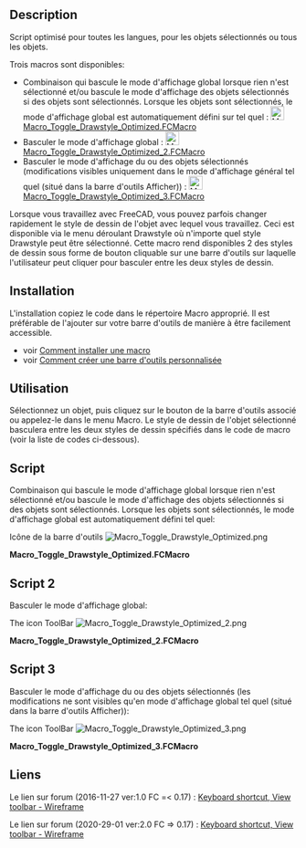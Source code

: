 <languages/>

{{Macro/fr
|Name=Macro Toggle Drawstyle Optimized
|Description=Script optimisé pour toutes les langues et pour l'objet sélectionné ou tous les objets.<br/>
Lorsque vous travaillez avec FreeCAD, il arrive que vous souhaitiez changer rapidement le style de dessin de l'objet avec lequel vous travaillez. Ceci est possible grâce au menu déroulant Drawstyle où n'importe quel style de dessin peut être sélectionné. Cette macro rend 2 des styles de dessin disponibles en tant que bouton cliquable sur une barre d'outils que l'utilisateur peut cliquer pour basculer entre les deux styles de dessin.<br/>
Voir aussi :<br/>
Basculer le mode d'affichage global : [https://wiki.freecad.org/Macro_Toggle_Drawstyle_Optimized#Script_2 Macro_Toggle_Drawstyle_Optimized_2.FCMacro]<br/>
Basculer le mode d'affichage des objets sélectionnés (changements visibles uniquement dans le mode d'affichage global Tel quel (situé dans la barre d'outils Affichage)) : [https://wiki.freecad.org/Macro_Toggle_Drawstyle_Optimized#Script_3 Macro_Toggle_Drawstyle_Optimized_3.FCMacro]<br/>
|Author=Piffpoof, triplus	
|Version=2.0
|Date=2020-29-01
|FCVersion=0.17 et plus
|Download=[https://wiki.freecad.org/wiki/images/8/8c/Macro_Toggle_Drawstyle_Optimized.png Icône de la barre d'outils]
|SeeAlso=[[Macro_Toggle_Drawstyle/fr|Macro Toggle Drawstyle]]
}}

==Description==

Script optimisé pour toutes les langues, pour les objets sélectionnés ou tous les objets.

Trois macros sont disponibles:

* Combinaison qui bascule le mode d'affichage global lorsque rien n'est sélectionné et/ou bascule le mode d'affichage des objets sélectionnés si des objets sont sélectionnés. Lorsque les objets sont sélectionnés, le mode d'affichage global est automatiquement défini sur tel quel : [[File:Macro Toggle Drawstyle Optimized.png|24px]] [[#Script|Macro_Toggle_Drawstyle_Optimized.FCMacro]]
* Basculer le mode d'affichage global : [[File:Macro Toggle Drawstyle Optimized 2.png|24px]] [[#Script 2|Macro_Toggle_Drawstyle_Optimized_2.FCMacro]]
* Basculer le mode d'affichage du ou des objets sélectionnés (modifications visibles uniquement dans le mode d'affichage général tel quel (situé dans la barre d'outils Afficher)) : [[File:Macro Toggle Drawstyle Optimized 3.png|24px]] [[#Script 3|Macro_Toggle_Drawstyle_Optimized_3.FCMacro]]

Lorsque vous travaillez avec FreeCAD, vous pouvez parfois changer rapidement le style de dessin de l'objet avec lequel vous travaillez. Ceci est disponible via le menu déroulant Drawstyle où n'importe quel style Drawstyle peut être sélectionné. Cette macro rend disponibles 2 des styles de dessin sous forme de bouton cliquable sur une barre d'outils sur laquelle l'utilisateur peut cliquer pour basculer entre les deux styles de dessin.

==Installation==

L'installation copiez le code dans le répertoire Macro approprié. Il est préférable de l'ajouter sur votre barre d'outils de manière à être facilement accessible.
* voir [[How_to_install_macros/fr|Comment installer une macro]]
* voir [[Customize_Toolbars/fr|Comment créer une barre d'outils personnalisée]]

<span id="Usage"></span>
==Utilisation==

Sélectionnez un objet, puis cliquez sur le bouton de la barre d'outils associé ou appelez-le dans le menu Macro. Le style de dessin de l'objet sélectionné basculera entre les deux styles de dessin spécifiés dans le code de macro (voir la liste de codes ci-dessous).

==Script== 

Combinaison qui bascule le mode d'affichage global lorsque rien n'est sélectionné et/ou bascule le mode d'affichage des objets sélectionnés si des objets sont sélectionnés. Lorsque les objets sont sélectionnés, le mode d'affichage global est automatiquement défini tel quel:

Icône de la barre d'outils [[File:Macro Toggle Drawstyle Optimized.png]]

'''Macro_Toggle_Drawstyle_Optimized.FCMacro'''

{{MacroCode|code=
# triplus @ 2016, 2020
# Toggle object/global display mode
# ==============================

# 0 = "As is"
# 1 = "Flat lines"
# 2 = "Shaded
# 3 = "Wireframe"
# 4 = "Points"
# 5 = "Hidden line"
# 6 = "No shading"

globalA = 0
globalB = 3

a = "Flat Lines"
b = "Shaded"
c = "Wireframe"
d = "Points"

objectA = a
objectB = c

# ==============================

from PySide import QtGui
import FreeCADGui as Gui

mw = Gui.getMainWindow()
sel = Gui.Selection.getSelectionEx()


act = {
    0: mw.findChild(QtGui.QAction, "Std_DrawStyleAsIs"),
    1: mw.findChild(QtGui.QAction, "Std_DrawStyleFlatLines"),
    2: mw.findChild(QtGui.QAction, "Std_DrawStyleShaded"),
    3: mw.findChild(QtGui.QAction, "Std_DrawStyleWireframe"),
    4: mw.findChild(QtGui.QAction, "Std_DrawStylePoints"),
    5: mw.findChild(QtGui.QAction, "Std_DrawStyleHiddenLine"),
    6: mw.findChild(QtGui.QAction, "Std_DrawStyleNoShading"),
}


default = act[0]
actionA = act[globalA]
actionB = act[globalB]


if sel:
    obj = []
    default.trigger()
    for s in sel:
        if s.Object.TypeId == "App::Link":
            if s.Object.LinkedObject not in obj:
                obj.append(s.Object.LinkedObject)
        elif s.Object not in obj:
            obj.append(s.Object)
        else:
            pass

    for o in obj:
        if o.ViewObject.DisplayMode == objectA:
            o.ViewObject.DisplayMode = objectB
        else:
            o.ViewObject.DisplayMode = objectA
else:
    if actionA.isChecked():
        actionB.trigger()
    else:
        actionA.trigger()

}}

==Script 2==

Basculer le mode d'affichage global:

The icon ToolBar [[File:Macro Toggle Drawstyle Optimized 2.png]]

'''Macro_Toggle_Drawstyle_Optimized_2.FCMacro'''

{{MacroCode|code=
# triplus @ 2016, 2020
# Toggle global display mode
# ==============================

# 0 = "As is"
# 1 = "Flat lines"
# 2 = "Shaded
# 3 = "Wireframe"
# 4 = "Points"
# 5 = "Hidden line"
# 6 = "No shading"

styleA = 0
styleB = 3

# ==============================

from PySide import QtGui
import FreeCADGui as Gui

mw = Gui.getMainWindow()


act = {
    0: mw.findChild(QtGui.QAction, "Std_DrawStyleAsIs"),
    1: mw.findChild(QtGui.QAction, "Std_DrawStyleFlatLines"),
    2: mw.findChild(QtGui.QAction, "Std_DrawStyleShaded"),
    3: mw.findChild(QtGui.QAction, "Std_DrawStyleWireframe"),
    4: mw.findChild(QtGui.QAction, "Std_DrawStylePoints"),
    5: mw.findChild(QtGui.QAction, "Std_DrawStyleHiddenLine"),
    6: mw.findChild(QtGui.QAction, "Std_DrawStyleNoShading"),
}


actionA = act[styleA]
actionB = act[styleB]


if actionA.isChecked():
    actionB.trigger()
else:
    actionA.trigger()
}}

==Script 3==

Basculer le mode d'affichage du ou des objets sélectionnés (les modifications ne sont visibles qu'en mode d'affichage global tel quel (situé dans la barre d'outils Afficher)):

The icon ToolBar [[File:Macro Toggle Drawstyle Optimized 3.png]]

'''Macro_Toggle_Drawstyle_Optimized_3.FCMacro'''

{{MacroCode|code=
# triplus @ 2016, 2020
# Toggle selected object(s) display mode
# ==============================

a = "Flat Lines"
b = "Shaded"
c = "Wireframe"
d = "Points"

styleA = a
styleB = c

# ==============================

from PySide import QtGui
import FreeCADGui as Gui

obj = []
mw = Gui.getMainWindow()
sel = Gui.Selection.getSelectionEx()
mw.findChild(QtGui.QAction, "Std_DrawStyleAsIs").trigger()


for s in sel:
    if s.Object.TypeId == "App::Link":
        if s.Object.LinkedObject not in obj:
            obj.append(s.Object.LinkedObject)
    elif s.Object not in obj:
        obj.append(s.Object)
    else:
        pass


for o in obj:
    if o.ViewObject.DisplayMode == styleA:
        o.ViewObject.DisplayMode = styleB
    else:
        o.ViewObject.DisplayMode = styleA
}}

{{clear}}

<span id="Links"></span>
<div class="mw-translate-fuzzy">
==Liens==
</div>

Le lien sur forum (2016-11-27 ver:1.0 FC =< 0.17) : [https://forum.freecad.org/viewtopic.php?f=3&t=14336&start=40#p146239 Keyboard shortcut, View toolbar - Wireframe]

Le lien sur forum (2020-29-01 ver:2.0 FC => 0.17) : [https://forum.freecad.org/viewtopic.php?f=3&t=14336&start=50#p364692 Keyboard shortcut, View toolbar - Wireframe]